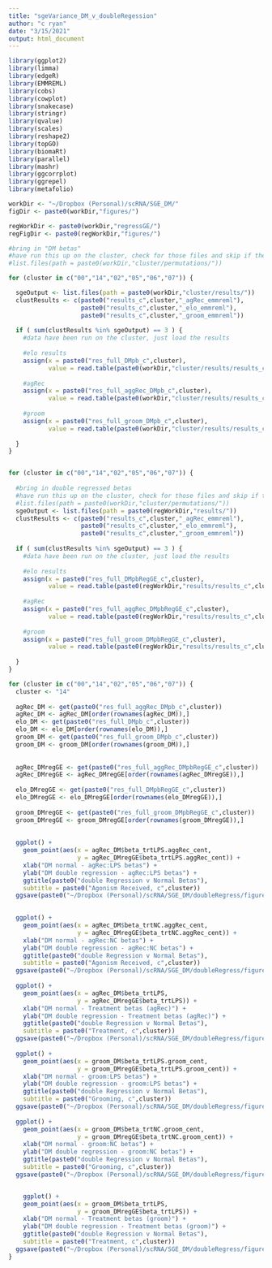```yaml
---
title: "sgeVariance_DM_v_doubleRegession"
author: "c ryan"
date: "3/15/2021"
output: html_document
---
```


```r
library(ggplot2)
library(limma)
library(edgeR)
library(EMMREML)
library(cobs)
library(cowplot)
library(snakecase)
library(stringr)
library(qvalue)
library(scales)
library(reshape2)
library(topGO)
library(biomaRt)
library(parallel)
library(mashr)
library(ggcorrplot)
library(ggrepel)
library(metafolio)

workDir <- "~/Dropbox (Personal)/scRNA/SGE_DM/"
figDir <- paste0(workDir,"figures/")

regWorkDir <- paste0(workDir,"regressGE/")
regFigDir <- paste0(regWorkDir,"figures/")

```


```r

#bring in "DM betas"
#have run this up on the cluster, check for those files and skip if they've been made
#list.files(path = paste0(workDir,"cluster/permutations/"))

for (cluster in c("00","14","02","05","06","07")) {

  sgeOutput <- list.files(path = paste0(workDir,"cluster/results/"))
  clustResults <- c(paste0("results_c",cluster,"_agRec_emmreml"),
                    paste0("results_c",cluster,"_elo_emmreml"),
                    paste0("results_c",cluster,"_groom_emmreml"))
  
  if ( sum(clustResults %in% sgeOutput) == 3 ) {
    #data have been run on the cluster, just load the results
    
    #elo results
    assign(x = paste0("res_full_DMpb_c",cluster),
           value = read.table(paste0(workDir,"cluster/results/results_c",cluster,"_elo_emmreml")))
    
    #agRec
    assign(x = paste0("res_full_aggRec_DMpb_c",cluster),
           value = read.table(paste0(workDir,"cluster/results/results_c",cluster,"_agRec_emmreml")))
    
    #groom
    assign(x = paste0("res_full_groom_DMpb_c",cluster),
           value = read.table(paste0(workDir,"cluster/results/results_c",cluster,"_groom_emmreml")))
    
  }
}


for (cluster in c("00","14","02","05","06","07")) {
  
  #bring in double regressed betas
  #have run this up on the cluster, check for those files and skip if they've been made
  #list.files(path = paste0(workDir,"cluster/permutations/"))
  sgeOutput <- list.files(path = paste0(regWorkDir,"results/"))
  clustResults <- c(paste0("results_c",cluster,"_agRec_emmreml"),
                    paste0("results_c",cluster,"_elo_emmreml"),
                    paste0("results_c",cluster,"_groom_emmreml"))
  
  if ( sum(clustResults %in% sgeOutput) == 3 ) {
    #data have been run on the cluster, just load the results
    
    #elo results
    assign(x = paste0("res_full_DMpbRegGE_c",cluster),
           value = read.table(paste0(regWorkDir,"results/results_c",cluster,"_elo_emmreml")))
    
    #agRec
    assign(x = paste0("res_full_aggRec_DMpbRegGE_c",cluster),
           value = read.table(paste0(regWorkDir,"results/results_c",cluster,"_agRec_emmreml")))
    
    #groom
    assign(x = paste0("res_full_groom_DMpbRegGE_c",cluster),
           value = read.table(paste0(regWorkDir,"results/results_c",cluster,"_groom_emmreml")))
    
  }
}


```


```r

for (cluster in c("00","14","02","05","06","07")) {
  cluster <- "14"
  
  agRec_DM <- get(paste0("res_full_aggRec_DMpb_c",cluster))
  agRec_DM <- agRec_DM[order(rownames(agRec_DM)),]
  elo_DM <- get(paste0("res_full_DMpb_c",cluster))
  elo_DM <- elo_DM[order(rownames(elo_DM)),]
  groom_DM <- get(paste0("res_full_groom_DMpb_c",cluster))
  groom_DM <- groom_DM[order(rownames(groom_DM)),]
  
  
  agRec_DMregGE <- get(paste0("res_full_aggRec_DMpbRegGE_c",cluster))
  agRec_DMregGE <- agRec_DMregGE[order(rownames(agRec_DMregGE)),]
  
  elo_DMregGE <- get(paste0("res_full_DMpbRegGE_c",cluster))
  elo_DMregGE <- elo_DMregGE[order(rownames(elo_DMregGE)),]
  
  groom_DMregGE <- get(paste0("res_full_groom_DMpbRegGE_c",cluster))
  groom_DMregGE <- groom_DMregGE[order(rownames(groom_DMregGE)),]
  
  
  ggplot() +
    geom_point(aes(x = agRec_DM$beta_trtLPS.aggRec_cent,
                   y = agRec_DMregGE$beta_trtLPS.aggRec_cent)) +
    xlab("DM normal - agRec:LPS betas") +
    ylab("DM double regression - agRec:LPS betas") +
    ggtitle(paste0("double Regression v Normal Betas"),
    subtitle = paste0("Agonism Received, c",cluster))
  ggsave(paste0("~/Dropbox (Personal)/scRNA/SGE_DM/doubleRegress/figures/",cluster,"_agRecBetasLPS.png"))

  
  ggplot() +
    geom_point(aes(x = agRec_DM$beta_trtNC.aggRec_cent,
                   y = agRec_DMregGE$beta_trtNC.aggRec_cent)) +
    xlab("DM normal - agRec:NC betas") +
    ylab("DM double regression - agRec:NC betas") +
    ggtitle(paste0("double Regression v Normal Betas"),
    subtitle = paste0("Agonism Received, c",cluster))
  ggsave(paste0("~/Dropbox (Personal)/scRNA/SGE_DM/doubleRegress/figures/",cluster,"_agRecBetasNC.png"))
  
  ggplot() +
    geom_point(aes(x = agRec_DM$beta_trtLPS,
                   y = agRec_DMregGE$beta_trtLPS)) +
    xlab("DM normal - Treatment betas (agRec)") +
    ylab("DM double regression - Treatment betas (agRec)") +
    ggtitle(paste0("double Regression v Normal Betas"),
    subtitle = paste0("Treatment, c",cluster))
  ggsave(paste0("~/Dropbox (Personal)/scRNA/SGE_DM/doubleRegress/figures/",cluster,"_agRecBetas_Trt.png"))
  
  ggplot() +
    geom_point(aes(x = groom_DM$beta_trtLPS.groom_cent,
                   y = groom_DMregGE$beta_trtLPS.groom_cent)) +
    xlab("DM normal - groom:LPS betas") +
    ylab("DM double regression - groom:LPS betas") +
    ggtitle(paste0("double Regression v Normal Betas"),
    subtitle = paste0("Grooming, c",cluster))
  ggsave(paste0("~/Dropbox (Personal)/scRNA/SGE_DM/doubleRegress/figures/",cluster,"_groomBetasLPS.png"))
  
  ggplot() +
    geom_point(aes(x = groom_DM$beta_trtNC.groom_cent,
                   y = groom_DMregGE$beta_trtNC.groom_cent)) +
    xlab("DM normal - groom:NC betas") +
    ylab("DM double regression - groom:NC betas") +
    ggtitle(paste0("double Regression v Normal Betas"),
    subtitle = paste0("Grooming, c",cluster))
  ggsave(paste0("~/Dropbox (Personal)/scRNA/SGE_DM/doubleRegress/figures/",cluster,"_groomBetasNC.png"))


    ggplot() +
    geom_point(aes(x = groom_DM$beta_trtLPS,
                   y = groom_DMregGE$beta_trtLPS)) +
    xlab("DM normal - Treatment betas (groom)") +
    ylab("DM double regression - Treatment betas (groom)") +
    ggtitle(paste0("double Regression v Normal Betas"),
    subtitle = paste0("Treatment, c",cluster))
  ggsave(paste0("~/Dropbox (Personal)/scRNA/SGE_DM/doubleRegress/figures/",cluster,"_groomBetas_Trt.png"))
}

```

